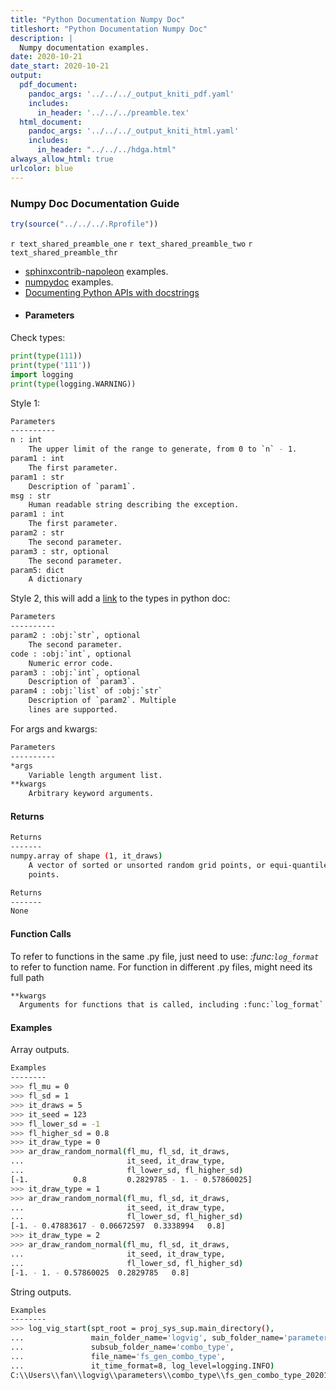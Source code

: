 ```yaml
---
title: "Python Documentation Numpy Doc"
titleshort: "Python Documentation Numpy Doc"
description: |
  Numpy documentation examples.
date: 2020-10-21
date_start: 2020-10-21
output:
  pdf_document:
    pandoc_args: '../../../_output_kniti_pdf.yaml'
    includes:
      in_header: '../../../preamble.tex'
  html_document:
    pandoc_args: '../../../_output_kniti_html.yaml'
    includes:
      in_header: "../../../hdga.html"
always_allow_html: true
urlcolor: blue
---
```


### Numpy Doc Documentation Guide

```r
try(source("../../../.Rprofile"))
```

`r text_shared_preamble_one`
`r text_shared_preamble_two`
`r text_shared_preamble_thr`

- [sphinxcontrib-napoleon](https://sphinxcontrib-napoleon.readthedocs.io/en/latest/example_numpy.html) examples.
- [numpydoc](https://numpydoc.readthedocs.io/en/latest/format.html) examples.
- [Documenting Python APIs with docstrings](https://developer.lsst.io/python/numpydoc.html#py-docstring-parameter-types)
-
#### Parameters

Check types:
```python
print(type(111))
print(type('111'))
import logging
print(type(logging.WARNING))
```


Style 1:

```bash
Parameters
----------
n : int
    The upper limit of the range to generate, from 0 to `n` - 1.
param1 : int
    The first parameter.
param1 : str
    Description of `param1`.
msg : str
    Human readable string describing the exception.
param1 : int
    The first parameter.
param2 : str
    The second parameter.
param3 : str, optional
    The second parameter.
param5: dict
    A dictionary
```

Style 2, this will add a [link](https://stackoverflow.com/questions/38968999/python-documentation-objstr-vs-str) to the types in python doc:

```bash
Parameters
----------
param2 : :obj:`str`, optional
    The second parameter.
code : :obj:`int`, optional
    Numeric error code.
param3 : :obj:`int`, optional
    Description of `param3`.
param4 : :obj:`list` of :obj:`str`
    Description of `param2`. Multiple
    lines are supported.
```

For args and kwargs:

```bash
Parameters
----------
*args
    Variable length argument list.
**kwargs
    Arbitrary keyword arguments.
```

#### Returns

```bash
Returns
-------
numpy.array of shape (1, it_draws)
    A vector of sorted or unsorted random grid points, or equi-quantile
    points.
```


```bash
Returns
-------
None
```


#### Function Calls


To refer to functions in the same .py file, just need to use: *:func:`log_format`* to refer to function name. For function in different .py files, might need its full path


```bash
**kwargs
  Arguments for functions that is called, including :func:`log_format`
```


#### Examples

Array outputs.

```bash
Examples
--------
>>> fl_mu = 0
>>> fl_sd = 1
>>> it_draws = 5
>>> it_seed = 123
>>> fl_lower_sd = -1
>>> fl_higher_sd = 0.8
>>> it_draw_type = 0
>>> ar_draw_random_normal(fl_mu, fl_sd, it_draws,
...                       it_seed, it_draw_type,
...                       fl_lower_sd, fl_higher_sd)
[-1.          0.8         0.2829785 - 1. - 0.57860025]
>>> it_draw_type = 1
>>> ar_draw_random_normal(fl_mu, fl_sd, it_draws,
...                       it_seed, it_draw_type,
...                       fl_lower_sd, fl_higher_sd)
[-1. - 0.47883617 - 0.06672597  0.3338994   0.8]
>>> it_draw_type = 2
>>> ar_draw_random_normal(fl_mu, fl_sd, it_draws,
...                       it_seed, it_draw_type,
...                       fl_lower_sd, fl_higher_sd)
[-1. - 1. - 0.57860025  0.2829785   0.8]
```

String outputs.

```bash
Examples
--------
>>> log_vig_start(spt_root = proj_sys_sup.main_directory(),
...               main_folder_name='logvig', sub_folder_name='parameters',
...               subsub_folder_name='combo_type',
...               file_name='fs_gen_combo_type',
...               it_time_format=8, log_level=logging.INFO)
C:\\Users\\fan\\logvig\\parameters\\combo_type\\fs_gen_combo_type_20201030.log.py
```
